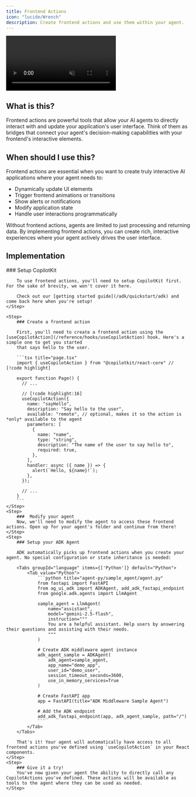 ```yaml
---
title: Frontend Actions
icon: "lucide/Wrench"
description: Create frontend actions and use them within your agent.
---
```



<video
  src="https://cdn.copilotkit.ai/docs/copilotkit/images/frontend-actions-demo.mp4"
  className="rounded-lg shadow-xl"
  loop
  playsInline
  controls
  autoPlay
  muted
/>
<Callout>
  This video shows the result of `npx copilotkit@latest init` with the [implementation](#implementation) section applied to it!
</Callout>

## What is this?

Frontend actions are powerful tools that allow your AI agents to directly interact with and update your application's user interface. Think of them as bridges that connect your agent's decision-making capabilities with your frontend's interactive elements.

## When should I use this?

Frontend actions are essential when you want to create truly interactive AI applications where your agent needs to:

- Dynamically update UI elements
- Trigger frontend animations or transitions
- Show alerts or notifications
- Modify application state
- Handle user interactions programmatically

Without frontend actions, agents are limited to just processing and returning data. By implementing frontend actions, you can create rich, interactive experiences where your agent actively drives the user interface.

## Implementation

<Steps>
    <Step>
        ### Setup CopilotKit

        To use frontend actions, you'll need to setup CopilotKit first. For the sake of brevity, we won't cover it here.

        Check out our [getting started guide](/adk/quickstart/adk) and come back here when you're setup!
    </Step>

    <Step>
        ### Create a frontend action

        First, you'll need to create a frontend action using the [useCopilotAction](/reference/hooks/useCopilotAction) hook. Here's a simple one to get you started
        that says hello to the user.

        ```tsx title="page.tsx"
        import { useCopilotAction } from "@copilotkit/react-core" // [!code highlight]

        export function Page() {
          // ...

          // [!code highlight:16]
          useCopilotAction({
            name: "sayHello",
            description: "Say hello to the user",
            available: "remote", // optional, makes it so the action is *only* available to the agent
            parameters: [
              {
                name: "name",
                type: "string",
                description: "The name of the user to say hello to",
                required: true,
              },
            ],
            handler: async ({ name }) => {
              alert(`Hello, ${name}!`);
            },
          });

          // ...
        }
        ```
    </Step>
    <Step>
        ###  Modify your agent
        Now, we'll need to modify the agent to access these frontend actions. Open up for your agent's folder and continue from there!
    </Step>
    <Step>
        ### Setup your ADK Agent

        ADK automatically picks up frontend actions when you create your agent. No special configuration or state inheritance is needed:

        <Tabs groupId="language" items={['Python']} default="Python">
            <Tab value="Python">
                ```python title="agent-py/sample_agent/agent.py"
                from fastapi import FastAPI
                from ag_ui_adk import ADKAgent, add_adk_fastapi_endpoint
                from google.adk.agents import LlmAgent

                sample_agent = LlmAgent(
                    name="assistant",
                    model="gemini-2.5-flash",
                    instruction="""
                    You are a helpful assistant. Help users by answering their questions and assisting with their needs.
                    """
                )

                # Create ADK middleware agent instance
                adk_agent_sample = ADKAgent(
                    adk_agent=sample_agent,
                    app_name="demo_app",
                    user_id="demo_user",
                    session_timeout_seconds=3600,
                    use_in_memory_services=True
                )

                # Create FastAPI app
                app = FastAPI(title="ADK Middleware Sample Agent")

                # Add the ADK endpoint
                add_adk_fastapi_endpoint(app, adk_agent_sample, path="/")
                ```
            </Tab>
        </Tabs>

        That's it! Your agent will automatically have access to all frontend actions you've defined using `useCopilotAction` in your React components.
    </Step>
    <Step>
        ### Give it a try!
        You've now given your agent the ability to directly call any CopilotActions you've defined. These actions will be available as tools to the agent where they can be used as needed.
    </Step>

</Steps>